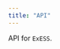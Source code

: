 ```yaml
---
title: "API"
---
```


<!-- ::: {.hidden}
# ExESS API -- trajectory
```julia
#| echo: false
include(joinpath(@__DIR__, "..", "..", "exess.jl", "src", "ExESS.jl"))
using .ExESS
```
::: -->

API for `ExESS`.